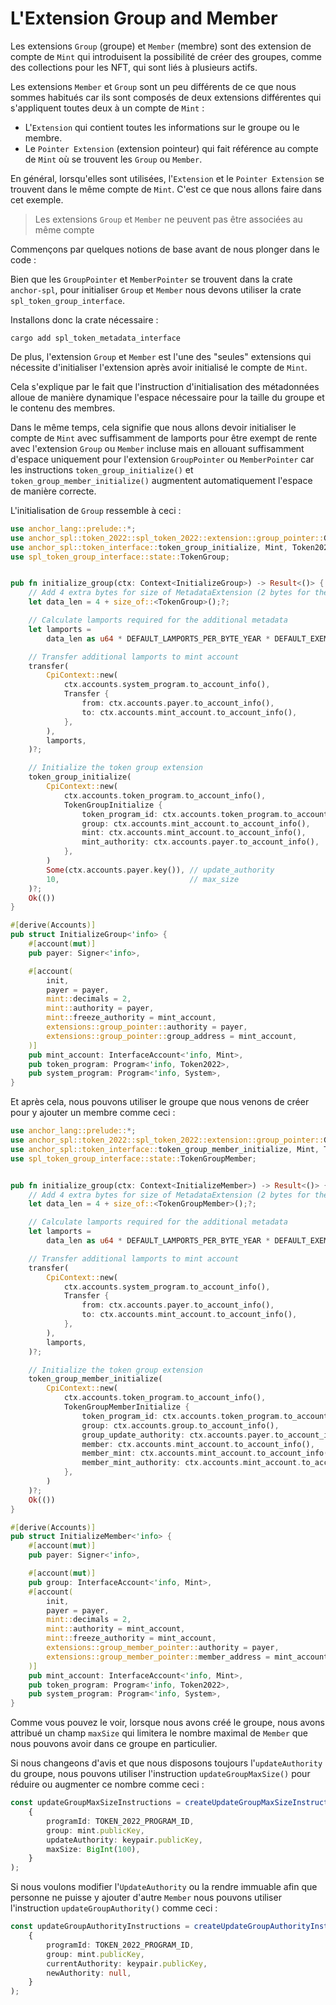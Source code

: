 
# L'Extension Group and Member

Les extensions `Group` (groupe) et `Member` (membre) sont des extension de compte de `Mint` qui introduisent la possibilité de créer des groupes, comme des collections pour les NFT, qui sont liés à plusieurs actifs.

<ArticleSection name="Initialisation du Compte de Mint" id="initializing-the-mint-account" level="h2" />

Les extensions `Member` et `Group` sont un peu différents de ce que nous sommes habitués car ils sont composés de deux extensions différentes qui s'appliquent toutes deux à un compte de `Mint` :
- L'`Extension` qui contient toutes les informations sur le groupe ou le membre.
- Le `Pointer Extension` (extension pointeur) qui fait référence au compte de `Mint` où se trouvent les `Group` ou `Member`.

En général, lorsqu'elles sont utilisées, l'`Extension` et le `Pointer Extension` se trouvent dans le même compte de `Mint`. C'est ce que nous allons faire dans cet exemple.

> Les extensions `Group` et `Member` ne peuvent pas être associées au même compte

Commençons par quelques notions de base avant de nous plonger dans le code :

Bien que les `GroupPointer` et `MemberPointer` se trouvent dans la crate `anchor-spl`, pour initialiser `Group` et `Member` nous devons utiliser la crate `spl_token_group_interface`.

Installons donc la crate nécessaire :

```
cargo add spl_token_metadata_interface
```

De plus, l'extension `Group` et `Member` est l'une des "seules" extensions qui nécessite d'initialiser l'extension après avoir initialisé le compte de `Mint`. 

Cela s'explique par le fait que l'instruction d'initialisation des métadonnées alloue de manière dynamique l'espace nécessaire pour la taille du groupe et le contenu des membres.

Dans le même temps, cela signifie que nous allons devoir initialiser le compte de `Mint` avec suffisamment de lamports pour être exempt de rente avec l'extension `Group` ou `Member` incluse mais en allouant suffisamment d'espace uniquement pour l'extension `GroupPointer` ou `MemberPointer` car les instructions `token_group_initialize()` et `token_group_member_initialize()` augmentent automatiquement l'espace de manière correcte.

L'initialisation de `Group` ressemble à ceci :

```rust
use anchor_lang::prelude::*;
use anchor_spl::token_2022::spl_token_2022::extension::group_pointer::GroupPointer;
use anchor_spl::token_interface::token_group_initialize, Mint, Token2022, TokenGroupInitialize;
use spl_token_group_interface::state::TokenGroup;


pub fn initialize_group(ctx: Context<InitializeGroup>) -> Result<()> {
    // Add 4 extra bytes for size of MetadataExtension (2 bytes for the discriminator, 2 bytes for length)
    let data_len = 4 + size_of::<TokenGroup>();?;

    // Calculate lamports required for the additional metadata
    let lamports =
        data_len as u64 * DEFAULT_LAMPORTS_PER_BYTE_YEAR * DEFAULT_EXEMPTION_THRESHOLD as u64;

    // Transfer additional lamports to mint account
    transfer(
        CpiContext::new(
            ctx.accounts.system_program.to_account_info(),
            Transfer {
                from: ctx.accounts.payer.to_account_info(),
                to: ctx.accounts.mint_account.to_account_info(),
            },
        ),
        lamports,
    )?;

    // Initialize the token group extension
    token_group_initialize(
        CpiContext::new(
            ctx.accounts.token_program.to_account_info(),
            TokenGroupInitialize {
                token_program_id: ctx.accounts.token_program.to_account_info(),
                group: ctx.accounts.mint_account.to_account_info(),
                mint: ctx.accounts.mint_account.to_account_info(),
                mint_authority: ctx.accounts.payer.to_account_info(),
            },
        )
        Some(ctx.accounts.payer.key()), // update_authority
        10,                             // max_size
    )?;
    Ok(())
}

#[derive(Accounts)]
pub struct InitializeGroup<'info> {
    #[account(mut)]
    pub payer: Signer<'info>,

    #[account(
        init,
        payer = payer,
        mint::decimals = 2,
        mint::authority = payer,
        mint::freeze_authority = mint_account,
        extensions::group_pointer::authority = payer,
        extensions::group_pointer::group_address = mint_account,
    )]
    pub mint_account: InterfaceAccount<'info, Mint>,
    pub token_program: Program<'info, Token2022>,
    pub system_program: Program<'info, System>,
}
```

Et après cela, nous pouvons utiliser le groupe que nous venons de créer pour y ajouter un membre comme ceci :

```rust
use anchor_lang::prelude::*;
use anchor_spl::token_2022::spl_token_2022::extension::group_pointer::GroupPointer;
use anchor_spl::token_interface::token_group_member_initialize, Mint, Token2022, TokenGroupMemberInitialize;
use spl_token_group_interface::state::TokenGroupMember;


pub fn initialize_group(ctx: Context<InitializeMember>) -> Result<()> {
    // Add 4 extra bytes for size of MetadataExtension (2 bytes for the discriminator, 2 bytes for length)
    let data_len = 4 + size_of::<TokenGroupMember>();?;

    // Calculate lamports required for the additional metadata
    let lamports =
        data_len as u64 * DEFAULT_LAMPORTS_PER_BYTE_YEAR * DEFAULT_EXEMPTION_THRESHOLD as u64;

    // Transfer additional lamports to mint account
    transfer(
        CpiContext::new(
            ctx.accounts.system_program.to_account_info(),
            Transfer {
                from: ctx.accounts.payer.to_account_info(),
                to: ctx.accounts.mint_account.to_account_info(),
            },
        ),
        lamports,
    )?;

    // Initialize the token group extension
    token_group_member_initialize(
        CpiContext::new(
            ctx.accounts.token_program.to_account_info(),
            TokenGroupMemberInitialize {
                token_program_id: ctx.accounts.token_program.to_account_info(),
                group: ctx.accounts.group.to_account_info(),
                group_update_authority: ctx.accounts.payer.to_account_info(),
                member: ctx.accounts.mint_account.to_account_info(),
                member_mint: ctx.accounts.mint_account.to_account_info(),
                member_mint_authority: ctx.accounts.mint_account.to_account_info(),
            },
        )
    )?;
    Ok(())
}

#[derive(Accounts)]
pub struct InitializeMember<'info> {
    #[account(mut)]
    pub payer: Signer<'info>,

    #[account(mut)]
    pub group: InterfaceAccount<'info, Mint>,
    #[account(
        init,
        payer = payer,
        mint::decimals = 2,
        mint::authority = mint_account,
        mint::freeze_authority = mint_account,
        extensions::group_member_pointer::authority = payer,
        extensions::group_member_pointer::member_address = mint_account,
    )]
    pub mint_account: InterfaceAccount<'info, Mint>,
    pub token_program: Program<'info, Token2022>,
    pub system_program: Program<'info, System>,
}
```

<ArticleSection name="Mise à jour du maxSize pour les Groupes" id="updating-the-max-size-for-groups" level="h2" />

Comme vous pouvez le voir, lorsque nous avons créé le groupe, nous avons attribué un champ `maxSize` qui limitera le nombre maximal de `Member` que nous pouvons avoir dans ce groupe en particulier.

Si nous changeons d'avis et que nous disposons toujours l'`updateAuthority` du groupe, nous pouvons utiliser l'instruction `updateGroupMaxSize()` pour réduire ou augmenter ce nombre comme ceci :

```ts
const updateGroupMaxSizeInstructions = createUpdateGroupMaxSizeInstruction(
    {
        programId: TOKEN_2022_PROGRAM_ID,
        group: mint.publicKey,
        updateAuthority: keypair.publicKey,
        maxSize: BigInt(100),
    }
);
```

<ArticleSection name="Mise à jour de l'updateAuthority pour les Groupes" id="updating-the-update-authority-for-groups" level="h2" />

Si nous voulons modifier l'`UpdateAuthority` ou la rendre immuable afin que personne ne puisse y ajouter d'autre `Member` nous pouvons utiliser l'instruction  `updateGroupAuthority()` comme ceci :

```ts
const updateGroupAuthorityInstructions = createUpdateGroupAuthorityInstruction(
    {
        programId: TOKEN_2022_PROGRAM_ID,
        group: mint.publicKey,
        currentAuthority: keypair.publicKey,
        newAuthority: null,
    }
);
```